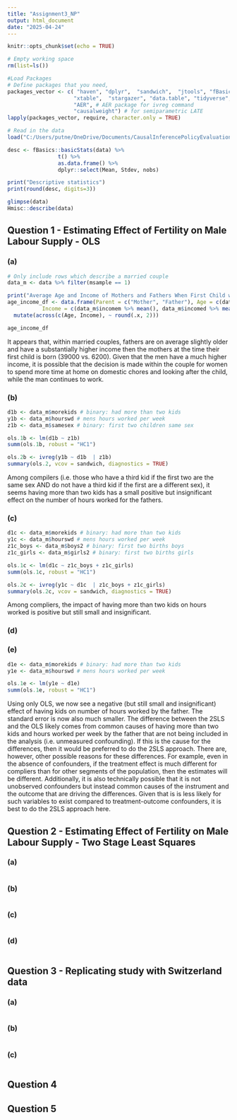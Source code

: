 ```yaml
---
title: "Assignment3_NP"
output: html_document
date: "2025-04-24"
---
```


```r
knitr::opts_chunk$set(echo = TRUE)
```

```r
# Empty working space
rm(list=ls())

#Load Packages
# Define packages that you need, 
packages_vector <- c( "haven", "dplyr",  "sandwich",  "jtools", "fBasics",  
                     "xtable",  "stargazer", "data.table", "tidyverse", "ggplot2", 
                     "AER", # AER package for ivreg command 
                     "causalweight") # for semiparametric LATE
lapply(packages_vector, require, character.only = TRUE) 

```

```r
# Read in the data
load("C:/Users/putne/OneDrive/Documents/CausalInferencePolicyEvaluationSpring2025/Assignment3/instructions-and-setup/AngristEvans1980_reduced.RData")
```

```r
desc <- fBasics::basicStats(data) %>% 
                t() %>% 
                as.data.frame() %>% 
                dplyr::select(Mean, Stdev, nobs)

print("Descriptive statistics")
print(round(desc, digits=3))

glimpse(data)
Hmisc::describe(data)
```



## Question 1 - Estimating Effect of Fertility on Male Labour Supply - OLS
### (a)
```r
# Only include rows which describe a married couple
data_m <- data %>% filter(msample == 1)

print("Average Age and Income of Mothers and Fathers When First Child was Born")
age_income_df <- data.frame(Parent = c("Mother", "Father"), Age = c(data_m$agem %>% mean(), data_m$aged %>% mean()),
           Income = c(data_m$incomem %>% mean(), data_m$incomed %>% mean())) %>%
  mutate(across(c(Age, Income), ~ round(.x, 2)))

age_income_df
```

It appears that, within married couples, fathers are on average slightly older and have a substantially higher income then the mothers at the time their first child is born (39000 vs. 6200). Given that the men have a much higher income, it is possible that the decision is made within the couple for women to spend more time at home on domestic chores and looking after the child, while the man continues to work. 

### (b)
```r
d1b <- data_m$morekids # binary: had more than two kids
y1b <- data_m$hourswd # mens hours worked per week
z1b <- data_m$samesex # binary: first two children same sex

ols.1b <- lm(d1b ~ z1b)
summ(ols.1b, robust = "HC1")

ols.2b <- ivreg(y1b ~ d1b  | z1b)
summary(ols.2, vcov = sandwich, diagnostics = TRUE)
```
Among compilers (i.e. those who have a third kid if the first two are the same sex AND do not have a third kid if the first are a different sex), it seems having more than two kids has a small positive but insignificant effect on the number of hours worked for the fathers.

### (c)
```r
d1c <- data_m$morekids # binary: had more than two kids
y1c <- data_m$hourswd # mens hours worked per week
z1c_boys <- data_m$boys2 # binary: first two births boys 
z1c_girls <- data_m$girls2 # binary: first two births girls

ols.1c <- lm(d1c ~ z1c_boys + z1c_girls)
summ(ols.1c, robust = "HC1")

ols.2c <- ivreg(y1c ~ d1c  | z1c_boys + z1c_girls)
summary(ols.2c, vcov = sandwich, diagnostics = TRUE)

```
Among compliers, the impact of having more than two kids on hours worked is positive but still small and insignificant.

### (d)


### (e)
```r
d1e <- data_m$morekids # binary: had more than two kids
y1e <- data_m$hourswd # mens hours worked per week

ols.1e <- lm(y1e ~ d1e)
summ(ols.1e, robust = "HC1")
```

Using only OLS, we now see a negative (but still small and insignificant) effect of having kids on number of hours worked by the father. The standard error is now also much smaller. The difference between the 2SLS and the OLS likely comes from common causes of having more than two kids and hours worked per week by the father that are not being included in the analysis (i.e. unmeasured confounding). If this is the cause for the differences, then it would be preferred to do the 2SLS approach. There are, however, other possible reasons for these differences. For example, even in the absence of confounders, if the treatment effect is much different for compliers than for other segments of the population, then the estimates will be different. Additionally, it is also technically possible that it is not unobserved confounders but instead common causes of the instrument and the outcome that are driving the differences. Given that is is less likely for such variables to exist compared to treatment-outcome confounders, it is best to do the 2SLS approach here. 

## Question 2 - Estimating Effect of Fertility on Male Labour Supply - Two Stage Least Squares
### (a)
```r


```

### (b)
```r

```

### (c)
```r

```

### (d)
```r

```


## Question 3 - Replicating study with Switzerland data
### (a)
```r

```

### (b)
```r

```

### (c)
```r

```


## Question 4 


## Question 5
